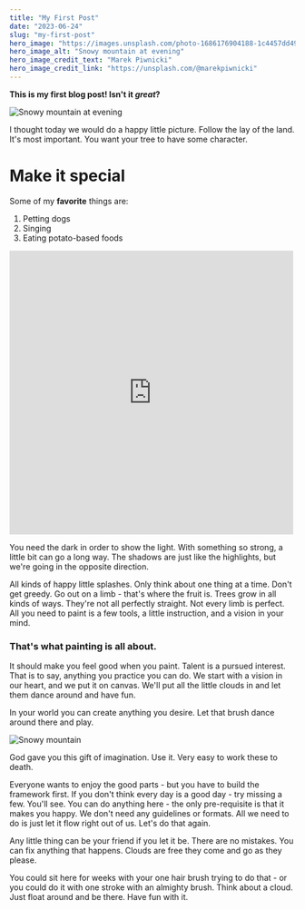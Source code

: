 ```yaml
---
title: "My First Post"
date: "2023-06-24"
slug: "my-first-post"
hero_image: "https://images.unsplash.com/photo-1686176904188-1c4457dd493d?ixlib=rb-4.0.3&ixid=M3wxMjA3fDB8MHxwaG90by1wYWdlfHx8fGVufDB8fHx8fA%3D%3D&auto=format&fit=crop&w=1171&q=80"
hero_image_alt: "Snowy mountain at evening"
hero_image_credit_text: "Marek Piwnicki"
hero_image_credit_link: "https://unsplash.com/@marekpiwnicki"
---
```


**This is my first blog post! Isn't it *great*?**


![Snowy mountain at evening](https://images.unsplash.com/photo-1686176904188-1c4457dd493d?ixlib=rb-4.0.3&ixid=M3wxMjA3fDB8MHxwaG90by1wYWdlfHx8fGVufDB8fHx8fA%3D%3D&auto=format&fit=crop&w=1171&q=80)

I thought today we would do a happy little picture. Follow the lay of the land. It's most important. You want your tree to have some character. 

# Make it special

Some of my **favorite** things are:
1. Petting dogs
2. Singing
3. Eating potato-based foods

<iframe width="500" height="500" src="https://www.youtube.com/embed/hld4uaO1MDE"
 title="4K Virtual Hike Near River through the Forest - Baker River Trail &amp; 
 Chain Lake Trail" frameborder="0" allow="accelerometer; 
 autoplay; clipboard-write; encrypted-media; gyroscope; 
 picture-in-picture; web-share" allowfullscreen></iframe>

You need the dark in order to show the light. With something so strong, a little bit can go a long way. The shadows are just like the highlights, but we're going in the opposite direction.

All kinds of happy little splashes. Only think about one thing at a time. Don't get greedy. Go out on a limb - that's where the fruit is. Trees grow in all kinds of ways. They're not all perfectly straight. Not every limb is perfect. All you need to paint is a few tools, a little instruction, and a vision in your mind.

### That's what painting is all about.

 It should make you feel good when you paint. Talent is a pursued interest. That is to say, anything you practice you can do. We start with a vision in our heart, and we put it on canvas. We'll put all the little clouds in and let them dance around and have fun.

In your world you can create anything you desire. Let that brush dance around there and play. 

![Snowy mountain](https://images.unsplash.com/photo-1687457099405-07229836be12?ixlib=rb-4.0.3&ixid=M3wxMjA3fDB8MHxwaG90by1wYWdlfHx8fGVufDB8fHx8fA%3D%3D&auto=format&fit=crop&w=663&q=80)

God gave you this gift of imagination. Use it. Very easy to work these to death.

Everyone wants to enjoy the good parts - but you have to build the framework first. If you don't think every day is a good day - try missing a few. You'll see. You can do anything here - the only pre-requisite is that it makes you happy. We don't need any guidelines or formats. All we need to do is just let it flow right out of us. Let's do that again.

Any little thing can be your friend if you let it be. There are no mistakes. You can fix anything that happens. Clouds are free they come and go as they please.

You could sit here for weeks with your one hair brush trying to do that - or you could do it with one stroke with an almighty brush. Think about a cloud. Just float around and be there. Have fun with it.

